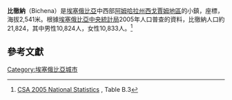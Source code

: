 <!-- Infobox begins here; main text of article is below -->
{{Refimprove|time=2022-04-25T12:29:23+00:00}}
{{Infobox Settlement
|official_name          = 比徹納
|other_name             = Bichena
|native_name            =  <!-- for cities whose native name is not in English -->
|settlement_type        = 
|image_skyline          = 
|image_caption          = 
|image_map              =
|map_caption            = 
|pushpin_map            = Ethiopia
|pushpin_map_caption    = 
|subdivision_type       = 國家
|subdivision_name       = {{flagcountry|Ethiopia}}
|subdivision_type1      = 州
|subdivision_name1      = [[阿姆哈拉州|阿姆哈拉州]]
|subdivision_type2      = 地區
|subdivision_name2      = [[西戈賈姆地區|西戈賈姆地區]]
|subdivision_type3      = 
|subdivision_name3      = 
|area_magnitude         = 
|unit_pref                = <!--Enter: Imperial, if Imperial (metric) is desired-->
|area_footnotes           =
|area_total_km2           = <!-- ALL fields dealing with a measurements are subject to automatic unit conversion-->
|population_as_of               = 2005
|population_footnotes           = 
|population_note                = 
|population_total               = 21,824
|timezone               = [[東非時間|東非時間]]
|utc_offset             = +3
|timezone_DST           = 
|utc_offset_DST         = 
|elevation_footnotes    =  <!--for references: use <ref> </ref> tags-->
|elevation_m            = 2541
|elevation_ft           = 
|website                = 
|footnotes              = 
}}
'''比徹納'''（Bichena）是[[埃塞俄比亞|埃塞俄比亞]]中西部[[阿姆哈拉州|阿姆哈拉州]][[西戈賈姆地區|西戈賈姆地區]]的小鎮，座標{{Coord|10|27|N|38|12|E}}，海拔2,541米。根據[[埃塞俄比亞中央統計局|埃塞俄比亞中央統計局]]2005年人口普查的資料，比徹納人口約21,824，其中男性10,824人，女性10,833人。<ref>[http://www.csa.gov.et/surveys/National%20statistics/national%20statistics%202005/Population.pdf CSA 2005 National Statistics] {{Wayback|url=http://www.csa.gov.et/surveys/National%20statistics/national%20statistics%202005/Population.pdf |date=20091113212038 }}, Table B.3</ref>

==參考文獻==
{{reflist}}

{{coord|display=t}}
[[Category:埃塞俄比亞城市|Category:埃塞俄比亞城市]]
{{Ethiopia-geo-stub}}